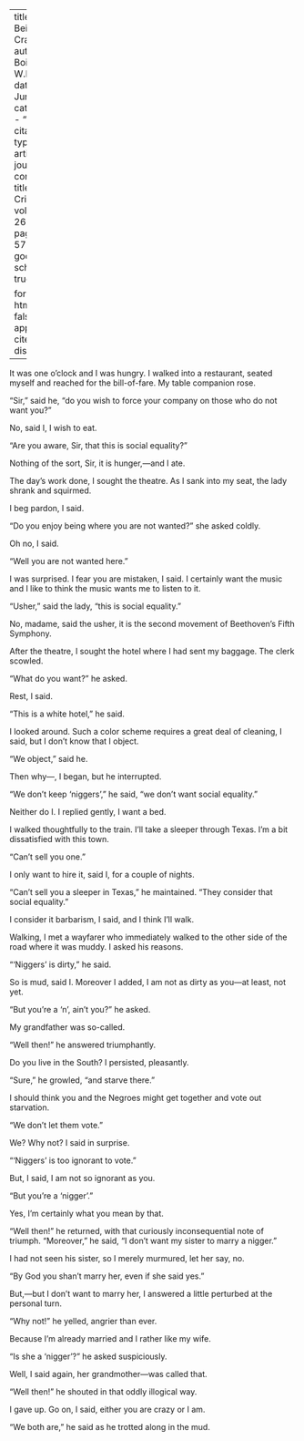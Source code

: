 
---
title: 'On Being Crazy'
author: Du Bois, W.E.B.
date: Jun. 1923
categories: 
  - ""
citation: 
  type: article-journal
  container-title: The Crisis
  volume: 26
  issue: 2
  page: 56-57
google-scholar: true

format:
  html:
    toc: false
    appendix-cite-as: display
---


It was one o'clock and I was hungry. I walked into a restaurant, seated myself and reached for the bill-of-fare. My table companion rose.

"Sir," said he, "do you wish to force your company on those who do not want you?"

No, said I, I wish to eat.

"Are you aware, Sir, that this is social equality?"

Nothing of the sort, Sir, it is hunger,---and I ate.

The day's work done, I sought the theatre. As I sank into my seat, the lady shrank and squirmed.

I beg pardon, I said.

"Do you enjoy being where you are not wanted?" she asked coldly.

Oh no, I said.

"Well you are not wanted here."

I was surprised. I fear you are mistaken, I said. I certainly want the music and I like to think the music wants me to listen to it.

"Usher," said the lady, "this is social equality."

No, madame, said the usher, it is the second movement of Beethoven's Fifth Symphony.

After the theatre, I sought the hotel where I had sent my baggage. The clerk scowled.

"What do you want?" he asked.

Rest, I said.

"This is a white hotel," he said.

I looked around. Such a color scheme requires a great deal of cleaning, I said, but I don't know that I object.

"We object," said he.

Then why---, I began, but he interrupted.

"We don't keep 'niggers'," he said, "we don't want social equality."

Neither do I. I replied gently, I want a bed.

I walked thoughtfully to the train. I'll take a sleeper through Texas. I'm a bit dissatisfied with this town.

"Can't sell you one."

I only want to hire it, said I, for a couple of nights.

"Can't sell you a sleeper in Texas," he maintained. "They consider that social equality."

I consider it barbarism, I said, and I think I'll walk.

Walking, I met a wayfarer who immediately walked to the other side of the road where it was muddy. I asked his reasons.

"'Niggers' is dirty," he said.

So is mud, said I. Moreover I added, I am not as dirty as you---at least, not yet.

"But you're a 'n', ain't you?" he asked.

My grandfather was so-called.

"Well then!" he answered triumphantly.

Do you live in the South? I persisted, pleasantly.

"Sure," he growled, "and starve there."

I should think you and the Negroes might get together and vote out starvation.

"We don't let them vote."

We? Why not? I said in surprise.

"'Niggers' is too ignorant to vote."

But, I said, I am not so ignorant as you.

"But you're a 'nigger'."

Yes, I'm certainly what you mean by that.

"Well then!" he returned, with that curiously inconsequential note of triumph. "Moreover," he said, "I don't want my sister to marry a nigger."

I had not seen his sister, so I merely murmured, let her say, no.

"By God you shan't marry her, even if she said yes."

But,---but I don't want to marry her, I answered a little perturbed at the personal turn.

"Why not!" he yelled, angrier than ever.

Because I'm already married and I rather like my wife.

"Is she a 'nigger'?" he asked suspiciously.

Well, I said again, her grandmother---was called that.

"Well then!" he shouted in that oddly illogical way.

I gave up. Go on, I said, either you are crazy or I am.

"We both are," he said as he trotted along in the mud.

